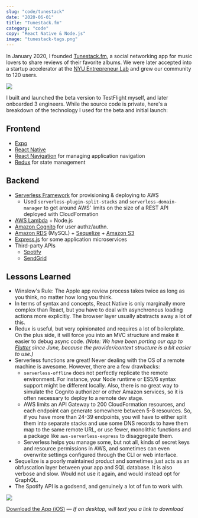 ```yaml
---
slug: "code/tunestack"
date: "2020-06-01"
title: "Tunestack.fm"
category: "code"
copy: "React Native & Node.js"
image: "tunestack-tags.png"
---
```


In January 2020, I founded [Tunestack.fm](https://tunestack.fm), a social networking app for music lovers to share reviews of their favorite albums. We were later accepted into a startup accelerator at the [NYU Entrepreneur Lab](https://entrepreneur.nyu.edu/) and grew our community to 120 users.

![](tunestack-3screens.jpg)

I built and launched the beta version to TestFlight myself, and later onboarded 3 engineers. While the source code is private, here's a breakdown of the technology I used for the beta and initial launch:

## Frontend
- [Expo](https://expo.io/)
- [React Native](https://reactnative.dev/)
- [React Navigation](https://reactnavigation.org/) for managing application navigation
- [Redux](https://redux.js.org/) for state management

## Backend
- [Serverless Framework](https://www.serverless.com/) for provisioning & deploying to AWS
  - Used `serverless-plugin-split-stacks` and `serverless-domain-manager` to get around AWS' limits on the size of a REST API deployed with CloudFormation
- [AWS Lambda](https://aws.amazon.com/lambda/) + Node.js
- [Amazon Cognito](https://aws.amazon.com/cognito/) for user authz/authn.
- [Amazon RDS](https://aws.amazon.com/rds/) (MySQL) + [Sequelize](https://sequelize.org/) + [Amazon S3](https://aws.amazon.com/s3/)
- [Express.js](https://expressjs.com/) for some application microservices
- Third-party APIs
  - [Spotify](https://developer.spotify.com/documentation/web-api/)
  - [SendGrid](https://sendgrid.com/docs/API_Reference/index.html)

## Lessons Learned
- Winslow's Rule: The Apple app review process takes twice as long as you think, no matter how long you think.
- In terms of syntax and concepts, React Native is only marginally more complex than React, but you have to deal with asynchronous loading actions more explicitly. The browser layer usually abstracts away a lot of this.
- Redux is useful, but very opinionated and requires a lot of boilerplate. On the plus side, it will force you into an MVC structure and make it easier to debug async code. *(Note: We have been porting our app to [Flutter](https://flutter.dev/) since June, because the provider/context structure is a bit easier to use.)*
- Serverless functions are great! Never dealing with the OS of a remote machine is awesome. However, there are a few drawbacks:
  - `serverless-offline` does not perfectly replicate the remote environment. For instance, your Node runtime or ES5/6 syntax support might be different locally. Also, there is no great way to simulate the Cognito authorizer or other Amazon services, so it is often necessary to deploy to a remote dev stage.
  - AWS limits an API Gateway to 200 CloudFormation resources, and each endpoint can generate somewhere between 5-8 resources. So, if you have more than 24-39 endpoints, you will have to either split them into separate stacks and use some DNS records to have them map to the same remote URL, or use fewer, monolithic functions and a package like `aws-serverless-express` to disaggregate them.
  - Serverless helps you manage some, but not all, kinds of secret keys and resource permissions in AWS, and sometimes can even overwrite settings configured through the CLI or web interface.
- Sequelize is a poorly maintained product and sometimes just acts as an obfuscation layer between your app and SQL database. It is also verbose and slow. Would not use it again, and would instead opt for GraphQL.
- The Spotify API is a godsend, and genuinely a lot of fun to work with.

![](tunestack-tags.png)

[Download the App (iOS)](https://tunestack.app.link/awgyZRPUM5) — *If on desktop, will text you a link to download*

